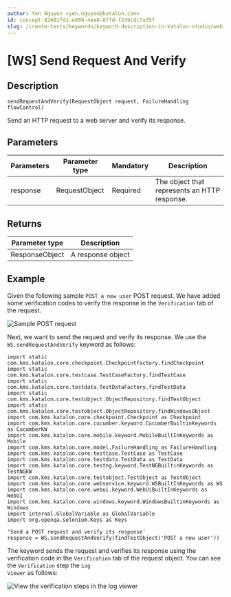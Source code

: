 ```yaml
---
author: Yen Nguyen <yen.nguyen@katalon.com>
id: concept-82681fd1-e889-4ee8-8ffd-f239cdc7a35f
slug: /create-tests/keywords/keyword-description-in-katalon-studio/web-service-keywords/ws-send-request-and-verify
---
```


# \[WS\] Send Request And Verify

## Description

<code>sendRequestAndVerify(RequestObject request, FailureHandling flowControl)</code>

Send an HTTP request to a web server and verify its response.

## Parameters

<table><tr><th>Parameters</th><th>Parameter type</th><th>Mandatory</th><th>Description</th></tr><tbody><tr><td>response</td><td>RequestObject</td><td>Required</td><td>The object that represents an HTTP response.</td></tr></tbody></table>

## Returns

<table><tr><th>Parameter type</th><th>Description</th></tr><tbody><tr><td>ResponseObject</td><td>A response object</td></tr></tbody></table>

## Example

Given the following sample <code>POST a new user</code> POST request. We have added some verification codes to verify the response in the <code>Verification</code> tab of the request.

<img src="/doc_images/Documents/Create_tests/Keywords/Keywords_Description_In_Katalon_Studio/Web-Service-Keywords/ws-send-request-and-verify/KS-8.3.5-Sample-POST-request.png" alt="Sample POST request" />

Next, we want to send the request and verify its response. We use the <code>WS.sendRequestAndVerify</code> keyword as follows:

```
import static com.kms.katalon.core.checkpoint.CheckpointFactory.findCheckpoint
import static com.kms.katalon.core.testcase.TestCaseFactory.findTestCase
import static com.kms.katalon.core.testdata.TestDataFactory.findTestData
import static com.kms.katalon.core.testobject.ObjectRepository.findTestObject
import static com.kms.katalon.core.testobject.ObjectRepository.findWindowsObject
import com.kms.katalon.core.checkpoint.Checkpoint as Checkpoint
import com.kms.katalon.core.cucumber.keyword.CucumberBuiltinKeywords as CucumberKW
import com.kms.katalon.core.mobile.keyword.MobileBuiltInKeywords as Mobile
import com.kms.katalon.core.model.FailureHandling as FailureHandling
import com.kms.katalon.core.testcase.TestCase as TestCase
import com.kms.katalon.core.testdata.TestData as TestData
import com.kms.katalon.core.testng.keyword.TestNGBuiltinKeywords as TestNGKW
import com.kms.katalon.core.testobject.TestObject as TestObject
import com.kms.katalon.core.webservice.keyword.WSBuiltInKeywords as WS
import com.kms.katalon.core.webui.keyword.WebUiBuiltInKeywords as WebUI
import com.kms.katalon.core.windows.keyword.WindowsBuiltinKeywords as Windows
import internal.GlobalVariable as GlobalVariable
import org.openqa.selenium.Keys as Keys

'Send a POST request and verify its response'
response = WS.sendRequestAndVerify(findTestObject('POST a new user'))

```

The keyword sends the request and verifies its response using the verification code in the <code>Verification</code> tab of the request object. You can see the <code>Verification</code> step the <code>Log Viewer</code> as follows:

<img src="/doc_images/Documents/Create_tests/Keywords/Keywords_Description_In_Katalon_Studio/Web-Service-Keywords/ws-send-request-and-verify/KS-8.3.5-Verification-step-log-viewer-.png" alt="View the verification steps in the log viewer" />
